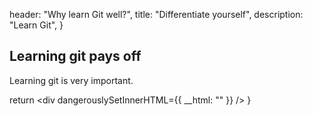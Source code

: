 header: "Why learn Git well?",
title: "Differentiate yourself",
description: "Learn Git",
}

## Learning git pays off 

Learning git is very important.


  return <div dangerouslySetInnerHTML={{ __html: "" }} />
}
